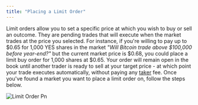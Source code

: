 ```yaml
---
title: "Placing a Limit Order"
---
```


Limit orders allow you to set a specific price at which you wish to buy or sell an outcome. They are pending trades that will execute when the market trades at the price you selected. For instance, if you're willing to pay up to \$0.65 for 1,000 YES shares in the market _"Will Bitcoin trade above \$100,000 before year-end?"_ but the current market price is \$0.68, you could place a limit buy order for 1,000 shares at \$0.65. Your order will remain open in the book until another trader is ready to sell at your target price - at which point your trade executes automatically, without paying any [taker](/concepts/makers-takers) fee. Once you've found a market you want to place a limit order on, follow the steps below.

![Limit Order Pn](/images/limit-order.png)

<Steps>
  <Step title="In the top right of the buy box you'll see the option to toggle modes from Market to Limit order" titleSize="h3">
    
  </Step>
  <Step title="Select YES or NO based on which outcome you believe will occur" titleSize="h3">
    
  </Step>
  <Step title="Enter your limit price - the specific price you want to buy at (e.g. $0.65)" titleSize="h3">
    
  </Step>
  <Step title="Enter the number of shares you wish to buy" titleSize="h3">
    
  </Step>
  <Step title="Click Place Order to place your order" titleSize="h3">
    
  </Step>
</Steps>